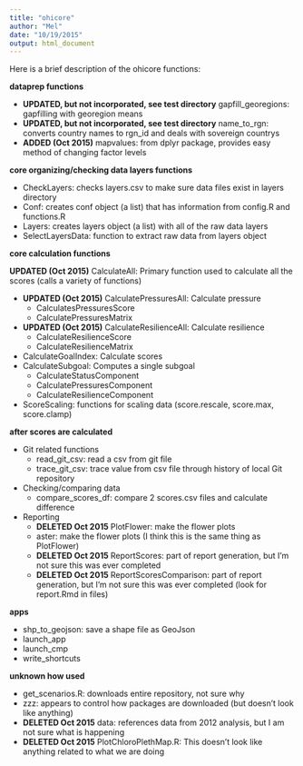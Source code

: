 ```yaml
---
title: "ohicore"
author: "Mel"
date: "10/19/2015"
output: html_document
---
```


Here is a brief description of the ohicore functions:

**dataprep functions**

* **UPDATED, but not incorporated, see test directory** gapfill_georegions: gapfilling with georegion means
* **UPDATED, but not incorporated, see test directory** name_to_rgn: converts country names to rgn_id and deals with sovereign countrys
* **ADDED (Oct 2015)** mapvalues: from dplyr package, provides easy method of changing factor levels

**core organizing/checking data layers functions**

* CheckLayers: checks layers.csv to make sure data files exist in layers directory 
* Conf: creates conf object (a list) that has information from config.R and functions.R
* Layers: creates layers object (a list) with all of the raw data layers 
* SelectLayersData: function to extract raw data from layers object

**core calculation functions**

**UPDATED (Oct 2015)** CalculateAll:  Primary function used to calculate all the scores (calls a variety of functions)

* **UPDATED (Oct 2015)** CalculatePressuresAll: Calculate pressure
    + CalculatesPressuresScore
    + CalculatePressuresMatrix
* **UPDATED (Oct 2015)** CalculateResilienceAll: Calculate resilience
    + CalculateResilienceScore
    + CalculateResilienceMatrix
* CalculateGoalIndex: Calculate scores
* CalculateSubgoal: Computes a single subgoal
    + CalculateStatusComponent
    + CalculatePressuresComponent
    + CalculateResilienceComponent
* ScoreScaling: functions for scaling data (score.rescale, score.max, score.clamp)
    
**after scores are calculated**

* Git related functions
    + read_git_csv: read a csv from git file
    + trace_git_csv: trace value from csv file through history of local Git repository
* Checking/comparing data
    + compare_scores_df: compare 2 scores.csv files and calculate difference
* Reporting
    + **DELETED Oct 2015** PlotFlower: make the flower plots
    + aster: make the flower plots (I think this is the same thing as PlotFlower)
    + **DELETED Oct 2015** ReportScores: part of report generation, but I'm not sure this was ever completed
    + **DELETED Oct 2015** ReportScoresComparison: part of report generation, but I'm not sure this was ever completed (look for report.Rmd in files)

**apps**

* shp_to_geojson: save a shape file as GeoJson
* launch_app
* launch_cmp
* write_shortcuts

**unknown how used**

* get_scenarios.R: downloads entire repository, not sure why
* zzz: appears to control how packages are downloaded (but doesn't look like anything)
* **DELETED Oct 2015** data: references data from 2012 analysis, but I am not sure what is happening
* **DELETED Oct 2015** PlotChloroPlethMap.R: This doesn't look like anything related to what we are doing

